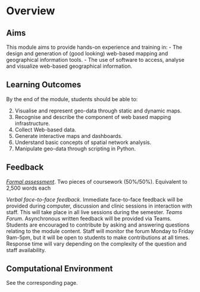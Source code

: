 # Overview {.unnumbered}

## Aims

This module aims to provide hands-on experience and training in:
- The design and generation of (good looking) web-based mapping and geographical information tools.
- The use of software to access, analyse and visualize web-based geographical information.

## Learning Outcomes

By the end of the module, students should be able to:


(2) Visualise and represent geo-data through static and dynamic maps.
(2) Recognise and describe the component of web based mapping infrastructure.
(3) Collect Web-based data.
(1) Generate interactive maps and dashboards.
(4) Understand basic concepts of spatial network analysis.
(5) Manipulate geo-data through scripting in Python.

## Feedback

[*Formal assessment*](https://gdsl-ul.github.io/wma/assess.html). Two pieces of coursework (50%/50%). Equivalent to 2,500 words each

*Verbal face-to-face feedback*. Immediate face-to-face feedback will be provided during computer, discussion and clinic sessions in interaction with staff. This will take place in all live sessions during the semester.
*Teams Forum*. Asynchronous written feedback will be provided via Teams. Students are encouraged to contribute by asking and answering questions relating to the module content. Staff will monitor the forum Monday to Friday 9am-5pm, but it will be open to students to make contributions at all times. Response time will vary depending on the complexity of the question and staff availability.

## Computational Environment

See the corresponding page.

